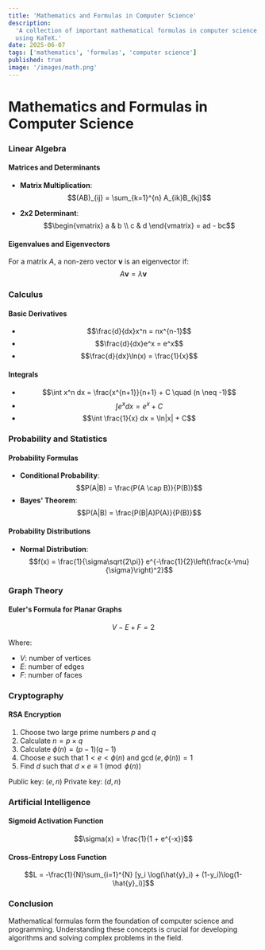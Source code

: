 ```yaml
---
title: 'Mathematics and Formulas in Computer Science'
description:
  'A collection of important mathematical formulas in computer science and programming, presented
  using KaTeX.'
date: 2025-06-07
tags: ['mathematics', 'formulas', 'computer science']
published: true
image: '/images/math.png'
---
```


# Mathematics and Formulas in Computer Science

### Linear Algebra

#### Matrices and Determinants

- **Matrix Multiplication**: $$(AB)_{ij} = \sum_{k=1}^{n} A_{ik}B_{kj}$$

- **2x2 Determinant**: $$\begin{vmatrix} a & b \\ c & d \end{vmatrix} = ad - bc$$

#### Eigenvalues and Eigenvectors

For a matrix $A$, a non-zero vector $\mathbf{v}$ is an eigenvector if:
$$A\mathbf{v} = \lambda\mathbf{v}$$

### Calculus

#### Basic Derivatives

- $$\frac{d}{dx}x^n = nx^{n-1}$$
- $$\frac{d}{dx}e^x = e^x$$
- $$\frac{d}{dx}\ln(x) = \frac{1}{x}$$

#### Integrals

- $$\int x^n dx = \frac{x^{n+1}}{n+1} + C \quad (n \neq -1)$$
- $$\int e^x dx = e^x + C$$
- $$\int \frac{1}{x} dx = \ln|x| + C$$

### Probability and Statistics

#### Probability Formulas

- **Conditional Probability**: $$P(A|B) = \frac{P(A \cap B)}{P(B)}$$
- **Bayes' Theorem**: $$P(A|B) = \frac{P(B|A)P(A)}{P(B)}$$

#### Probability Distributions

- **Normal Distribution**:
  $$f(x) = \frac{1}{\sigma\sqrt{2\pi}} e^{-\frac{1}{2}\left(\frac{x-\mu}{\sigma}\right)^2}$$

### Graph Theory

#### Euler's Formula for Planar Graphs

$$V - E + F = 2$$

Where:

- $V$: number of vertices
- $E$: number of edges
- $F$: number of faces

### Cryptography

#### RSA Encryption

1. Choose two large prime numbers $p$ and $q$
2. Calculate $n = p \times q$
3. Calculate $\phi(n) = (p-1)(q-1)$
4. Choose $e$ such that $1 < e < \phi(n)$ and $\gcd(e, \phi(n)) = 1$
5. Find $d$ such that $d \times e \equiv 1 \pmod{\phi(n)}$

Public key: $(e, n)$ Private key: $(d, n)$

### Artificial Intelligence

#### Sigmoid Activation Function

$$\sigma(x) = \frac{1}{1 + e^{-x}}$$

#### Cross-Entropy Loss Function

$$L = -\frac{1}{N}\sum_{i=1}^{N} [y_i \log(\hat{y}_i) + (1-y_i)\log(1-\hat{y}_i)]$$

### Conclusion

Mathematical formulas form the foundation of computer science and programming. Understanding these
concepts is crucial for developing algorithms and solving complex problems in the field.

